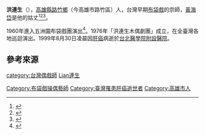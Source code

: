 '''洪連生'''（{{bd|1946年||1999年||catIdx=Hong}}），[[高雄縣|高雄縣]][[路竹區|路竹鄉]]（今高雄市路竹區）人，台灣早期[[布袋戲|布袋戲]]的宗師，[[黃海岱|黃海岱]]是他的姑丈<ref>{{harvnb|國史館|1988}}</ref><ref>{{cite book|title=《臺灣文獻》|volume=第46卷，第1－2期|publisher=[[臺灣省文獻委員會|臺灣省文獻委員會]]|author=臺灣省文獻委員會|ref={{sfnref|臺灣省文獻委員會|1995}}|year=1995}}{{rp|175}}</ref><ref>{{cite book|title=《台灣布袋戲表演藝術之美》|pages=812頁|publisher=學生書局|author=吳明得|year=2005|ref={{sfnref|吳明得|2005}}|isbn=978-957-151-263-1}}{{rp|653}}</ref>。

1960年進入五洲園布袋戲團演出<ref>{{cite book|title=《國史館現藏民國人物傳記史料彙編》|volume=第23卷|publisher=[[國史館|國史館]]|author=國史館|year=1988|ref={{sfnref|國史館|1988}}|isbn=978-957-027-501-8}}</ref>。1976年「洪連生木偶劇團」成立，在全臺灣各地巡迴演出。1999年8月30日凌晨因[[肝癌|肝癌]]病逝於[[台北醫學院附設醫院|台北醫學院附設醫院]]。

== 參考來源 ==
{{reflist}}
{{Taiwan-artist-stub}}

{{DEFAULTSORT:Hong洪連生}}
[[Category:布袋戲操偶藝師|Category:布袋戲操偶藝師]]
[[category:台灣偶戲師|category:台灣偶戲師]]
[[Category:臺灣罹患肝癌逝世者|Category:臺灣罹患肝癌逝世者]]
[[Category:高雄市人|Category:高雄市人]]
[[category:洪姓|Lian連生]]